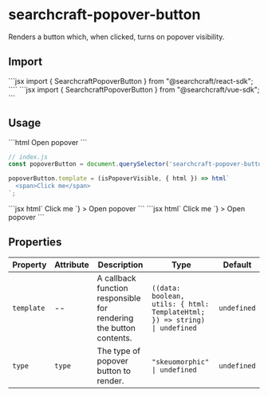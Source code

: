 
# searchcraft-popover-button

Renders a button which, when clicked, turns on popover visibility.

## Import

<Tabs>
<TabItem label="React">
```jsx
import { SearchcraftPopoverButton } from "@searchcraft/react-sdk";
````
</TabItem>
<TabItem label="Vue">
```jsx
import { SearchcraftPopoverButton } from "@searchcraft/vue-sdk";
```
</TabItem>
</Tabs>


## Usage

<Tabs>
<TabItem label="JS">
```html
<!-- index.html -->
<searchcraft-popover-button>
  Open popover
</searchcraft-popover-button>
```

```js
// index.js
const popoverButton = document.querySelector('searchcraft-popover-button');

popoverButton.template = (isPopoverVisible, { html }) => html`
  <span>Click me</span>
`;
```
</TabItem>
<TabItem label="React">
```jsx
<SearchcraftPopoverButton
  template={(isPopoverVisible, { html }) => html`
    <span>Click me</span>
  `}
>
  Open popover
</SearchcraftPopoverButton>
```
</TabItem>
<TabItem label="Vue">
```jsx
<SearchcraftPopoverButton
  :template={(isPopoverVisible, { html }) => html`
    <span>Click me</span>
  `}
>
  Open popover
</SearchcraftPopoverButton>
```
</TabItem>
</Tabs>


## Properties

| Property | Attribute | Description | Type | Default |
| -------- | --------- | ----------- | ---- | ------- |
| `template` | -- | A callback function responsible for rendering the button contents. | `((data: boolean, utils: { html: TemplateHtml; }) => string) \| undefined` | `undefined` |
| `type` | `type` | The type of popover button to render. | `"skeuomorphic" \| undefined` | `undefined` |

